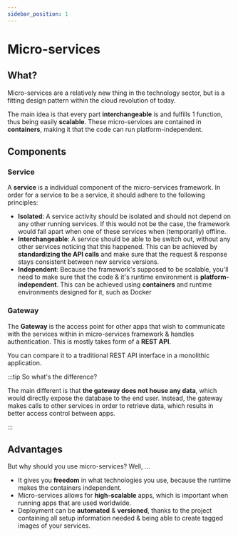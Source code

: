 ```yaml
---
sidebar_position: 1
---
```


# Micro-services
## What?
Micro-services are a relatively new thing in the technology sector, but is a fitting design pattern within the cloud revolution of today. 

The main idea is that every part **interchangeable** is and fulfills 1 function, thus being easily **scalable**.
These micro-services are contained in **containers**, making it that the code can run platform-independent.

## Components
### Service
A **service** is a individual component of the micro-services framework. In order for a service to be a service, it should adhere to the following principles:
- **Isolated**: A service activity should be isolated and should not depend on any other running services.
    If this would not be the case, the framework would fall apart when one of these services when (temporarily) offline.
- **Interchangeable**: A service should be able to be switch out, without any other services noticing that this happened.
    This can be achieved by **standardizing the API calls** and make sure that the request & response stays consistent between new service versions.
- **Independent**: Because the framework's supposed to be scalable, you'll need to make sure that the code & it's runtime environment is **platform-independent**.
    This can be achieved using **containers** and runtime environments designed for it, such as Docker 
### Gateway
The **Gateway** is the access point for other apps that wish to communicate with the services within in micro-services framework & handles authentication.
This is mostly takes form of a **REST API**.

You can compare it to a traditional REST API interface in a monolithic application.

:::tip So what's the difference?

The main different is that **the gateway does not house any data**, which would directly expose the database to the end user. 
Instead, the gateway makes calls to other services in order to retrieve data, which results in better access control between apps.

:::

## Advantages
But why should you use micro-services? Well, ...

- It gives you **freedom** in what technologies you use, because the runtime makes the containers independent.
- Micro-services allows for **high-scalable** apps, which is important when running apps that are used worldwide.
- Deployment can be **automated** & **versioned**, thanks to the project containing all setup information needed & being able to create tagged images of your services.
